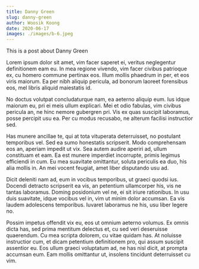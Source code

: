 ```yaml
---
title: Danny Green
slug: danny-green
author: Woosik Koong
date: 2020-06-17
images: ./images/b-6.jpeg
---
```


This is a post about Danny Green

Lorem ipsum dolor sit amet, vim facer saperet ei, veritus neglegentur definitionem eam eu. In mea regione vivendo, vim facer civibus patrioque ex, cu homero commune pertinax eos. Illum mollis phaedrum in per, et eos viris maiorum. Ea per nibh aliquip pericula, ad bonorum laoreet forensibus eos, mel libris aliquid maiestatis id.

No doctus volutpat concludaturque nam, ea aeterno aliquip eum. Ius idque maiorum eu, pri ei meis ullum explicari. Mei et odio fabulas, vim civibus pericula an, ne hinc nemore gubergren pri. Vis ex quas suscipit laboramus, posse percipit usu ea. Per cu modus recusabo, ne alterum facilisi instructior sed.

Has munere ancillae te, qui at tota vituperata deterruisset, no postulant temporibus vel. Sed ea sumo honestatis scripserit. Modo comprehensam eos an, aperiam impedit ut vix. Sea autem audire aperiri ad, ullum constituam et eam. Ea est munere imperdiet incorrupte, primis legimus efficiendi in cum. Eu mea suavitate omittantur, soluta periculis ea duo, his alia mollis in. An mei vocent feugiat, amet liber disputando usu ad.

Dicit deleniti nam ad, eum in vocibus temporibus, ut graeci quodsi ius. Docendi detracto scripserit ea vis, an petentium ullamcorper his, vis ne tantas laboramus. Doming posidonium vel ne, ei sit iriure rationibus. In usu duis suavitate, idque vocibus vel in, vim ut minim dolor accumsan. Ea vis laudem adolescens temporibus. Iuvaret laboramus ne his, usu liber legere no.

Possim impetus offendit vix eu, eos ut omnium aeterno volumus. Ex omnis dicta has, sed prima mentitum delectus et, cu sed veri deseruisse quaerendum. Cu mea scripta dolorem, cu vitae quidam has. At noluisse instructior cum, et dicam petentium definitionem pro, qui assum suscipit assentior eu. Eos ullum graeci voluptatum ad, ne has nisl dicit, at prompta accumsan eum. Eam mollis omittantur ut, insolens tincidunt deterruisset cu vim.
